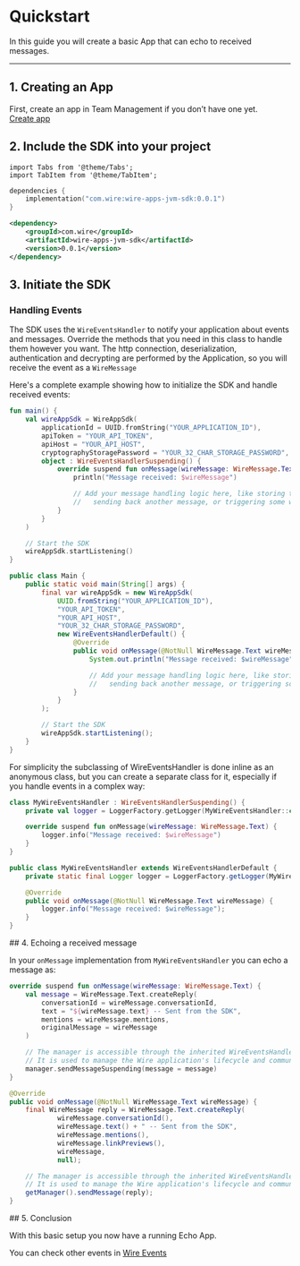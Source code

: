 # Quickstart

In this guide you will create a basic App that can echo to received messages.

---

## 1. Creating an App

First, create an app in Team Management if you don’t have one yet.  
[Create app](../manage-apps/create-app.md)

## 2. Include the SDK into your project

```mdx-code-block
import Tabs from '@theme/Tabs';
import TabItem from '@theme/TabItem';
```

<Tabs>
<TabItem value="gradle" label="Gradle">

```kotlin
dependencies {
    implementation("com.wire:wire-apps-jvm-sdk:0.0.1")
}
```

</TabItem>
<TabItem value="maven" label="Maven">

```xml
<dependency>
    <groupId>com.wire</groupId>
    <artifactId>wire-apps-jvm-sdk</artifactId>
    <version>0.0.1</version>
</dependency>
```

</TabItem>
</Tabs>

## 3. Initiate the SDK

### Handling Events

The SDK uses the `WireEventsHandler` to notify your application about events and messages. Override the methods that you need in this class to handle them however you want. The http connection, deserialization, authentication and decrypting are performed by the Application, so you will receive the event as a `WireMessage`

Here's a complete example showing how to initialize the SDK and handle received events:

<Tabs groupId="programming-language">
<TabItem value="kotlin" label="Kotlin">

```kotlin
fun main() {
    val wireAppSdk = WireAppSdk(
        applicationId = UUID.fromString("YOUR_APPLICATION_ID"),
        apiToken = "YOUR_API_TOKEN",
        apiHost = "YOUR_API_HOST",
        cryptographyStoragePassword = "YOUR_32_CHAR_STORAGE_PASSWORD",
        object : WireEventsHandlerSuspending() {
            override suspend fun onMessage(wireMessage: WireMessage.Text) {
                println("Message received: $wireMessage")

                // Add your message handling logic here, like storing the message,
                //   sending back another message, or triggering some workflow
            }
        }
    )

    // Start the SDK
    wireAppSdk.startListening()
}
```

</TabItem>
<TabItem value="java" label="Java">

```java
public class Main {
    public static void main(String[] args) {
        final var wireAppSdk = new WireAppSdk(
            UUID.fromString("YOUR_APPLICATION_ID"),
            "YOUR_API_TOKEN",
            "YOUR_API_HOST",
            "YOUR_32_CHAR_STORAGE_PASSWORD",
            new WireEventsHandlerDefault() {
                @Override
                public void onMessage(@NotNull WireMessage.Text wireMessage) {
                    System.out.println("Message received: $wireMessage");

                    // Add your message handling logic here, like storing the message,
                    //   sending back another message, or triggering some workflow
                }
            }
        );

        // Start the SDK
        wireAppSdk.startListening();
    }
}
```

</TabItem>
</Tabs>
For simplicity the subclassing of WireEventsHandler is done inline as an anonymous class, but you can create a separate class for it,
especially if you handle events in a complex way:

<Tabs groupId="programming-language">
<TabItem value="kotlin" label="Kotlin">

```kotlin
class MyWireEventsHandler : WireEventsHandlerSuspending() {
    private val logger = LoggerFactory.getLogger(MyWireEventsHandler::class.java)

    override suspend fun onMessage(wireMessage: WireMessage.Text) {
        logger.info("Message received: $wireMessage")
    }
}
```

</TabItem>
<TabItem value="java" label="Java">

```java
public class MyWireEventsHandler extends WireEventsHandlerDefault {
    private static final Logger logger = LoggerFactory.getLogger(MyWireEventsHandler.class);

    @Override
    public void onMessage(@NotNull WireMessage.Text wireMessage) {
        logger.info("Message received: $wireMessage");
    }
}

```

</TabItem>
</Tabs>
## 4. Echoing a received message

In your `onMessage` implementation from `MyWireEventsHandler` you can echo a message as:

<Tabs groupId="programming-language">
<TabItem value="kotlin" label="Kotlin">

```kotlin
override suspend fun onMessage(wireMessage: WireMessage.Text) {
    val message = WireMessage.Text.createReply(
        conversationId = wireMessage.conversationId,
        text = "${wireMessage.text} -- Sent from the SDK",
        mentions = wireMessage.mentions,
        originalMessage = wireMessage
    )

    // The manager is accessible through the inherited WireEventsHandler class.
    // It is used to manage the Wire application's lifecycle and communication with the backend.
    manager.sendMessageSuspending(message = message)
}
```

</TabItem>
<TabItem value="java" label="Java">

```java
@Override
public void onMessage(@NotNull WireMessage.Text wireMessage) {
    final WireMessage reply = WireMessage.Text.createReply(
            wireMessage.conversationId(),
            wireMessage.text() + " -- Sent from the SDK",
            wireMessage.mentions(),
            wireMessage.linkPreviews(),
            wireMessage,
            null);

    // The manager is accessible through the inherited WireEventsHandler class.
    // It is used to manage the Wire application's lifecycle and communication with the backend.
    getManager().sendMessage(reply);
}
```

</TabItem>
</Tabs>
## 5. Conclusion

With this basic setup you now have a running Echo App.

You can check other events in [Wire Events](events.md)
